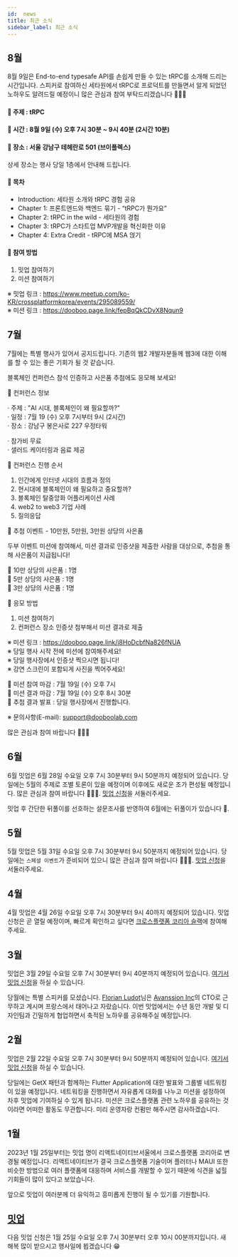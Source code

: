 ```yaml
---
id:  news
title: 최근 소식
sidebar_label: 최근 소식
---
```



<AdFitMobileBanner
  unit="DAN-YpcHf9p49U5ykXi8"
  className="adfit-top-mobile"
/>

## 8월
8월 9일은 End-to-end typesafe API를 손쉽게 만들 수 있는 tRPC를 소개해 드리는 시간입니다. 스피커로 참여하신 세타원에서 tRPC로 프로덕트를 만들면서 알게 되었던 노하우도 알려드릴 예정이니 많은 관심과 참여 부탁드리겠습니다 🙇🏻‍♂️

#### 📍 주제 : tRPC

#### 📍 시간 : 8월 9일 (수) 오후 7시 30분 ~ 9시 40분 (2시간 10분)

#### 📍 장소 : 서울 강남구 테헤란로 501 (브이플렉스)
상세 장소는 행사 당일 1층에서 안내해 드립니다.

#### 📍 목차
- Introduction: 세타원 소개와 tRPC 경험 공유
- Chapter 1: 프론트엔드와 백엔드 묶기 - “tRPC가 뭔가요”
- Chapter 2: tRPC in the wild - 세타원의 경험
- Chapter 3: tRPC가 스타트업 MVP개발을 혁신화한 이유
- Chapter 4: Extra Credit - tRPC에 MSA 얹기

#### 📍 참여 방법

1. 밋업 참여하기
2. 미션 참여하기

※ 밋업 링크 : https://www.meetup.com/ko-KR/crossplatformkorea/events/295089559/<br/>
※ 미션 링크 : https://dooboo.page.link/fepBqQkCDvX8Nqun9<br/>

## 7월
7월에는 특별 행사가 있어서 공지드립니다.
기존의 웹2 개발자분들께 웹3에 대한 이해를 할 수 있는 좋은 기회가 될 것 같습니다.

블록체인 컨퍼런스 참석 인증하고 사은품 추첨에도 응모해 보세요!

📣 컨퍼런스 정보

· 주제 : "AI 시대, 블록체인이 왜 필요할까?"<br/>
· 일정 : 7월 19 (수) 오후 7시부터 9시 (2시간)<br/>
· 장소 : 강남구 봉은사로 227 우정타워<br/>

· 참가비 무료<br/>
· 샐러드 케이터링과 음료 제공<br/>

📣 컨퍼런스 진행 순서

1. 인간에게 인터넷 시대의 흐름과 정의 
2. 현시대에 블록체인이 왜 필요하고 중요할까?
3. 블록체인 탈중앙화 어플리케이션 사례
4. web2 to web3 기업 사례
5. 질의응답


🎉 추첨 이벤트 - 10만원, 5만원, 3만원 상당의 사은품

두부 이벤트 미션에 참여해서, 미션 결과로 인증샷을 제출한 사람을 대상으로,
추첨을 통해 사은품이 지급됩니다!

📍 10만 상당의 사은품 : 1명<br/>
📍 5만 상당의 사은품 : 1명<br/>
📍 3만 상당의 사은품 : 1명<br/>


📍 응모 방법

1. 미션 참여하기
2. 컨퍼런스 장소 인증샷 첨부해서 미션 결과로 제출

※ 미션 링크 : https://dooboo.page.link/i8HoDcbfNa826fNUA<br/>
※ 당일 행사 시작 전에 미션에 참여해주세요!<br/>
※ 당일 행사장에서 인증샷 찍으시면 됩니다!<br/>
※ 강연 스크린이 포함되게 사진을 찍어주세요!<br/>

📍 미션 참여 마감 : 7월 19일 (수) 오후 7시<br/>
📍 미션 결과 마감 : 7월 19일 (수) 오후 8시 30분<br/>
📍 추첨 결과 발표 : 당일 행사장에서 진행합니다.<br/>

※ 문의사항(E-mail): support@dooboolab.com

많은 관심과 참여 바랍니다 🙇🏻‍♂️

## 6월
6월 밋업은 6월 28일 수요일 오후 7시 30분부터 9시 50분까지 예정되어 있습니다. 당일에는 5월의 주제로 조별 토론이 있을 예정이며 이후에도 새로운 조가 편성될 예정입니다. 많은 관심과 참여 바랍니다 🙇🏻‍♂️. [밋업 신청](https://www.meetup.com/ko-KR/crossplatformkorea/events/293904379)을 서둘러주세요.

밋업 후 간단한 뒤풀이를 선호하는 설문조사를 반영하여 6월에는 뒤풀이가 있습니다 🍻.

## 5월
5월 밋업은 5월 31일 수요일 오후 7시 30분부터 9시 50분까지 예정되어 있습니다. 당일에는 `스페셜 이벤트`가 준비되어 있으니 많은 관심과 참여 바랍니다 🙇🏻‍♂️. [밋업 신청](https://www.meetup.com/ko-KR/crossplatformkorea/events/293270174)을 서둘러주세요.

## 4월
4월 밋업은 4월 26일 수요일 오후 7시 30분부터 9시 40까지 예정되어 있습니다. 밋업 신청은 곧 열릴 예정이며, 빠르게 확인하고 싶다면 [크로스플랫폼 코리아 슬랙](https://dooboolab.com/joinCPKorea)에 참여해주세요.

## 3월
밋업은 3월 29일 수요일 오후 7시 30분부터 9시 40분까지 예정되어 있습니다.
[여기서 밋업 신청](https://www.meetup.com/ko-KR/crossplatformkorea/events/291975474)을 하실 수 있습니다.

당월에는 특별 스피커를 모셨습니다. [Florian Ludot](https://github.com/florianldt)님은 [Avanssion Inc](https://avanssion.com)의 CTO로 근무하고 계시며 프랑스에서 태어나고 자랐습니다. 이번 밋업에서는 수년 동안 개발 및 디자인팀과 긴밀하게 협업하면서 축적된 노하우를 공유해주실 예정입니다.

## 2월
밋업은 2월 22일 수요일 오후 7시 30분부터 9시 50분까지 예정되어 있습니다.
[여기서 밋업 신청](https://www.meetup.com/ko-KR/crossplatformkorea/events/291351883)을 하실 수 있습니다.

당일에는 GetX 패턴과 함께하는 Flutter Application에 대한 발표와 그룹별 네트워킹이 있을 예정입니다. 네트워킹을 진행하면서 자유롭게 대화를 나누고 미션을 설정하여 차후 밋업에 기여하실 수 있게 됩니다.
미션은 크로스플랫폼 관련 노하우를 공유하는 것이라면 어떠한 활동도 무관합니다. 미리 운영자랑 컨펌만 해주시면 감사하겠습니다.

## 1월

2023년 1월 25일부터는 밋업 명이 리액트네이티브서울에서 크로스플랫폼 코리아로 변경될 예정입니다.
리액트네이티브가 결국 크로스플랫폼 기술이며 플러터나 MAUI 또한 비슷한 방법으로 여러 플랫폼에 대응하며 서비스를 개발할 수 있기 때문에 식견을 넓힐 기회들이 많이 있다고 보았습니다.

앞으로 밋업이 여러분께 더 유익하고 흥미롭게 진행이 될 수 있기를 기원합니다.

## [밋업](https://www.meetup.com/ko-KR/crossplatformkorea/events/290799845)

다음 밋업 신청은 1월 25일 수요일 오후 7시 30분부터 오후 10시 00분까지입니다. 새해복 많이 받으시고 행사일에 뵙겠습니다 😁

<AdFitMobileBanner
  unit="DAN-weLLBNA8C31gpo1t"
  className="adfit-bottom-mobile"
/>
